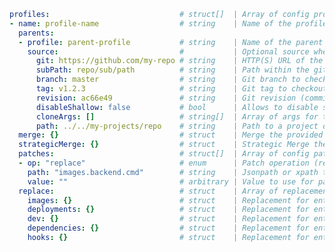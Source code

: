 ```yaml
profiles:                             # struct[]  | Array of config profiles
- name: profile-name                  # string    | Name of the profile
  parents: 
  - profile: parent-profile           # string    | Name of the parent of this profile (profile inheritance)
    source:                           #           | Optional source where to find the profile
      git: https://github.com/my-repo # string    | HTTP(S) URL of the git repository to retrieve the profile from
      subPath: repo/sub/path          # string    | Path within the git repo where devspace.yaml can be found
      branch: master                  # string    | Git branch to checkout
      tag: v1.2.3                     # string    | Git tag to checkout
      revision: ac66e49               # string    | Git revision (commit has) to checkout
      disableShallow: false           # bool      | Allows to disable shallow git clones using "--depth 1"
      cloneArgs: []                   # string[]  | Array of args for the "git clone" command for retrieving git based dependencies
      path: ../../my-projects/repo    # string    | Path to a project on your local computer or an URL to a devspace.yaml
  merge: {}                           # struct    | Merge the provided object into the config
  strategicMerge: {}                  # struct    | Strategic Merge the provided object into the config
  patches:                            # struct[]  | Array of config patches
  - op: "replace"                     # enum      | Patch operation (replace, add, remove)
    path: "images.backend.cmd"        # string    | Jsonpath or xpath to config option that should be patched
    value: ""                         # arbitrary | Value to use for patch operation
  replace:                            # struct    | Array of replacements for entire config sections
    images: {}                        # struct    | Replacement for entire `images` section
    deployments: {}                   # struct    | Replacement for entire `deployments` section
    dev: {}                           # struct    | Replacement for entire `dev` section
    dependencies: {}                  # struct    | Replacement for entire `dependencies` section
    hooks: {}                         # struct    | Replacement for entire `hooks` section
```
